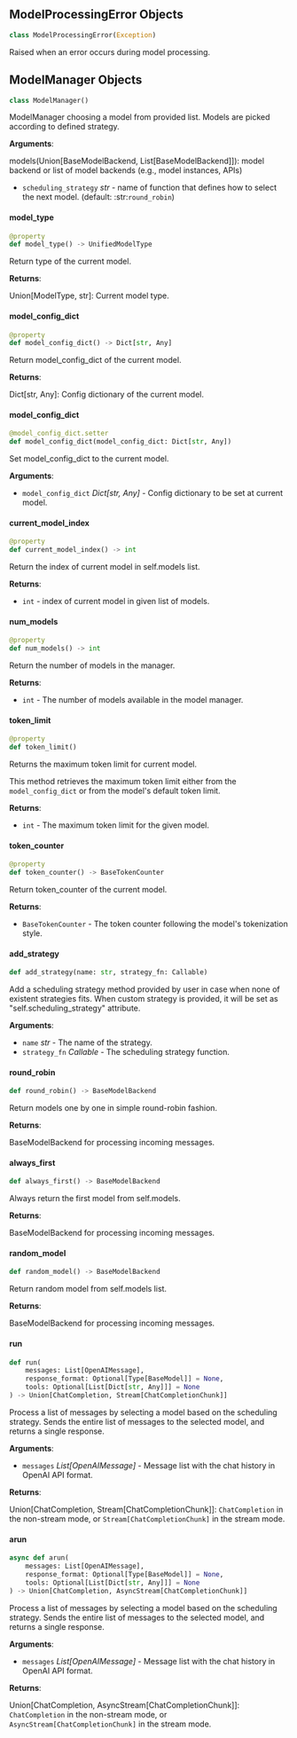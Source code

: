<a id="camel.models.model_manager"></a>

<a id="camel.models.model_manager.ModelProcessingError"></a>

## ModelProcessingError Objects

```python
class ModelProcessingError(Exception)
```

Raised when an error occurs during model processing.

<a id="camel.models.model_manager.ModelManager"></a>

## ModelManager Objects

```python
class ModelManager()
```

ModelManager choosing a model from provided list.
Models are picked according to defined strategy.

**Arguments**:

  models(Union[BaseModelBackend, List[BaseModelBackend]]):
  model backend or list of model backends
  (e.g., model instances, APIs)
- `scheduling_strategy` _str_ - name of function that defines how
  to select the next model. (default: :str:`round_robin`)

<a id="camel.models.model_manager.ModelManager.model_type"></a>

#### model\_type

```python
@property
def model_type() -> UnifiedModelType
```

Return type of the current model.

**Returns**:

  Union[ModelType, str]: Current model type.

<a id="camel.models.model_manager.ModelManager.model_config_dict"></a>

#### model\_config\_dict

```python
@property
def model_config_dict() -> Dict[str, Any]
```

Return model_config_dict of the current model.

**Returns**:

  Dict[str, Any]: Config dictionary of the current model.

<a id="camel.models.model_manager.ModelManager.model_config_dict"></a>

#### model\_config\_dict

```python
@model_config_dict.setter
def model_config_dict(model_config_dict: Dict[str, Any])
```

Set model_config_dict to the current model.

**Arguments**:

- `model_config_dict` _Dict[str, Any]_ - Config dictionary to be set at
  current model.

<a id="camel.models.model_manager.ModelManager.current_model_index"></a>

#### current\_model\_index

```python
@property
def current_model_index() -> int
```

Return the index of current model in self.models list.

**Returns**:

- `int` - index of current model in given list of models.

<a id="camel.models.model_manager.ModelManager.num_models"></a>

#### num\_models

```python
@property
def num_models() -> int
```

Return the number of models in the manager.

**Returns**:

- `int` - The number of models available in the model manager.

<a id="camel.models.model_manager.ModelManager.token_limit"></a>

#### token\_limit

```python
@property
def token_limit()
```

Returns the maximum token limit for current model.

This method retrieves the maximum token limit either from the
`model_config_dict` or from the model's default token limit.

**Returns**:

- `int` - The maximum token limit for the given model.

<a id="camel.models.model_manager.ModelManager.token_counter"></a>

#### token\_counter

```python
@property
def token_counter() -> BaseTokenCounter
```

Return token_counter of the current model.

**Returns**:

- `BaseTokenCounter` - The token counter following the model's
  tokenization style.

<a id="camel.models.model_manager.ModelManager.add_strategy"></a>

#### add\_strategy

```python
def add_strategy(name: str, strategy_fn: Callable)
```

Add a scheduling strategy method provided by user in case when none
of existent strategies fits.
When custom strategy is provided, it will be set as
"self.scheduling_strategy" attribute.

**Arguments**:

- `name` _str_ - The name of the strategy.
- `strategy_fn` _Callable_ - The scheduling strategy function.

<a id="camel.models.model_manager.ModelManager.round_robin"></a>

#### round\_robin

```python
def round_robin() -> BaseModelBackend
```

Return models one by one in simple round-robin fashion.

**Returns**:

  BaseModelBackend for processing incoming messages.

<a id="camel.models.model_manager.ModelManager.always_first"></a>

#### always\_first

```python
def always_first() -> BaseModelBackend
```

Always return the first model from self.models.

**Returns**:

  BaseModelBackend for processing incoming messages.

<a id="camel.models.model_manager.ModelManager.random_model"></a>

#### random\_model

```python
def random_model() -> BaseModelBackend
```

Return random model from self.models list.

**Returns**:

  BaseModelBackend for processing incoming messages.

<a id="camel.models.model_manager.ModelManager.run"></a>

#### run

```python
def run(
    messages: List[OpenAIMessage],
    response_format: Optional[Type[BaseModel]] = None,
    tools: Optional[List[Dict[str, Any]]] = None
) -> Union[ChatCompletion, Stream[ChatCompletionChunk]]
```

Process a list of messages by selecting a model based on
the scheduling strategy.
Sends the entire list of messages to the selected model,
and returns a single response.

**Arguments**:

- `messages` _List[OpenAIMessage]_ - Message list with the chat
  history in OpenAI API format.
  

**Returns**:

  Union[ChatCompletion, Stream[ChatCompletionChunk]]:
  `ChatCompletion` in the non-stream mode, or
  `Stream[ChatCompletionChunk]` in the stream mode.

<a id="camel.models.model_manager.ModelManager.arun"></a>

#### arun

```python
async def arun(
    messages: List[OpenAIMessage],
    response_format: Optional[Type[BaseModel]] = None,
    tools: Optional[List[Dict[str, Any]]] = None
) -> Union[ChatCompletion, AsyncStream[ChatCompletionChunk]]
```

Process a list of messages by selecting a model based on
the scheduling strategy.
Sends the entire list of messages to the selected model,
and returns a single response.

**Arguments**:

- `messages` _List[OpenAIMessage]_ - Message list with the chat
  history in OpenAI API format.
  

**Returns**:

  Union[ChatCompletion, AsyncStream[ChatCompletionChunk]]:
  `ChatCompletion` in the non-stream mode, or
  `AsyncStream[ChatCompletionChunk]` in the stream mode.

